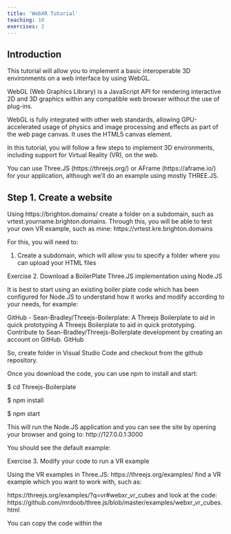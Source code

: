 ```yaml
---
title: 'WebXR Tutorial'
teaching: 10
exercises: 2
---
```



## Introduction

This tutorial will allow you to implement
a basic interoperable 3D environments 
on a web interface by using WebGL. 

WebGL (Web Graphics Library) is a JavaScript API 
for rendering interactive 2D and 3D graphics within 
any compatible web browser without the use of plug-ins.

WebGL is fully integrated with other web standards, allowing 
GPU-accelerated usage of physics and image processing and 
effects as part of the web page canvas. It uses the HTML5 canvas element. 

In this tutorial, you will follow a few steps to 
implement 3D environments, 
including support for Virtual Reality (VR), on the web. 

You can use Three.JS (https://threejs.org/) or AFrame (https://aframe.io/) 
for your application, although we'll do an example using mostly THREE.JS.


## Step 1. Create a website


Using https://brighton.domains/ create a folder on a subdomain,
such as vrtest.yourname.brighton.domains. Through this, you will be able to test your own VR example, such as mine: https://vrtest.kre.brighton.domains


For this, you will need to:

1. Create a subdomain, which will allow you to specify a folder where you can upload your HTML files

Exercise 2. Download a BoilerPlate Three.JS implementation using Node.JS


It is best to start using an existing boiler plate code which has been configured for Node.JS to understand how it works and modify according to your needs, for example:

GitHub - Sean-Bradley/Threejs-Boilerplate: A Threejs Boilerplate to aid in quick prototyping
A Threejs Boilerplate to aid in quick prototyping. Contribute to Sean-Bradley/Threejs-Boilerplate development by creating an account on GitHub.
GitHub

So, create folder in Visual Studio Code and checkout from the github repository.

Once you download the code, you can use npm to install and start:



$ cd Threejs-Boilerplate

$ npm install

$ npm start

This will run the Node.JS application and you can see the site by opening your browser and going to: http://127.0.0.1:3000

You should see the default example:

Exercise 3. Modify your code to run a VR example

Using the VR examples in Three.JS: https://threejs.org/examples/ find a VR example which you want to work with, such as:

https://threejs.org/examples/?q=vr#webxr_vr_cubes and look at the code: https://github.com/mrdoob/three.js/blob/master/examples/webxr_vr_cubes.html

You can copy the code within the <script> tag and include it in your client.js file. When running the example using $npm start you should see the new example running:


Exercise 4. Examine the code

Examine the code and make any modification you want to implement before deploying on the server. This can include changing the type of geometry, the number or the material you use:



``` javascript

  const geometry  =  new   THREE . BoxGeometry (  0.15 ,  0.15 ,  0.15  );


  for  (  let   i  =  0 ;  i  <  200 ;  i  ++ ) {


  const   object  =  new   THREE . Mesh (  geometry ,  new   THREE . MeshLambertMaterial ( {  color :   Math . random () *  0xffffff  } ) );


```




Excercise 5. Upload your code to the webserver

To deploy your code, you will need to copy/paste your code to the brighton.domains server. For this, you can use scp on the command line so that the content is copied recursively.




Now, in the brighton.domains dashboard look for the Node.JS functionality and create a new application with the content  on the folder.



 

After the application starts, you should be able to test it using a cardboard VR or headset through the http address.


